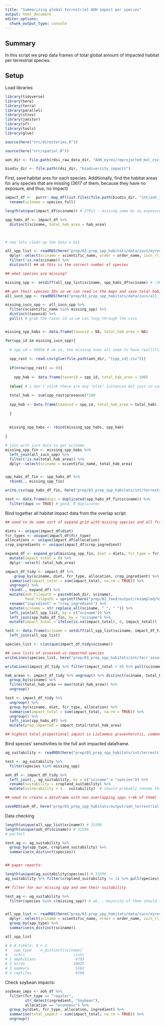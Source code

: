 ```yaml
---
title: "Summarizing global terrestrial AOH impact per species"
output: html_document
editor_options: 
  chunk_output_type: console
---
```


## Summary

In this script we prep data frames of total global amount of impacted habitat per terrestrial species.


## Setup

Load libraries

```r

library(tidyverse)
library(here)
library(terra)
library(parallel)
library(strex)
library(janitor)
library(sf)
library(tools)
library(glue)

source(here("src/directories.R"))

source(here("src/spatial.R"))

aoh_dir <- file.path(rdsi_raw_data_dir, "AOH_eyres/reprojected_mol_csv_fin/")

biodiv_dir <- file.path(rdsi_dir, "biodiversity_impacts")
```


First, save habitat ares for each species. Additionally, find the habitat areas for any species that are missing (3617 of them, because they have no exposure, and thus, no impact)

```r

impact_df <-  purrr::map_df(list.files(file.path(biodiv_dir, "int/aoh_impacts_terrestrial/"), full.names = TRUE), readRDS) %>%
  rename(sciname = species_full)

length(unique(impact_df$sciname)) # 27911 - missing some bc no exposure

spp_habs_df <- impact_df %>%
  distinct(sciname, total_hab_area = hab_area)

  

# now lets clean up the data a bit 

all_spp_list <- readRDS(here("prep/03_prep_spp_habitats/data/iucn/eyres_iucn_spp.rds")) %>%
  dplyr::select(sciname = scientific_name, order = order_name, iucn_rl_cat = category) %>%
  filter(!is.na(sciname)) %>%
  distinct() ## ok this is the correct number of species

## what species are missing? 

missing_spp <- setdiff(all_spp_list$sciname, spp_habs_df$sciname) # ~3685 species missing

## get their species IDs so we can read in the maps and save total habitat area
all_iucn_spp <- readRDS(here("prep/03_prep_spp_habitats/data/iucn/all_iucn_spp.rds"))

missing_iucn_spp <- all_iucn_spp %>%
  filter(scientific_name %in% missing_spp) %>%
  distinct(taxonid) %>%
  pull() # grab the taxon id so we can loop through the csvs


missing_spp_habs <- data.frame(taxonid = NA, total_hab_area = NA)

for(spp_id in missing_iucn_spp){
  
  # spp_id = 58058 # ok so, the missing ones all seem to have realllllly small habitats, and that's why they don't show. We will just save those as having 100km2 of habitat as this is the minumum amount a species could have with our resolution... And assume no habitat area impact.
  
  spp_rast <- read.csv(glue(file.path(aoh_dir, "{spp_id}.csv")))
  
  if(nrow(spp_rast) == 0){
    
    spp_hab <- data.frame(taxonid = spp_id, total_hab_area = 100)
    
  }else{ # i don't think there are any "else" instances but just in case
  
  total_hab <- sum(spp_rast$presence)*100
  
  spp_hab <- data.frame(taxonid = spp_id, total_hab_area = total_hab)
    
  }
  
  
  missing_spp_habs <- rbind(missing_spp_habs, spp_hab)
  
}

# join with iucn data to get sciname
missing_spp_fin <- missing_spp_habs %>%
  left_join(all_iucn_spp) %>%
  filter(!is.na(total_hab_area)) %>%
  dplyr::select(sciname = scientific_name, total_hab_area)


spp_habs_df_fin <- spp_habs_df %>%
  rbind(., missing_spp_fin)

write.csv(spp_habs_df_fin, here("prep/03_prep_spp_habitats/int/terrestrial_habitat_areas.csv"), row.names = FALSE)

test <- data.frame(dups = duplicated(spp_habs_df_fin$sciname)) %>%
  filter(dups == TRUE) # good, 0 duplicates

```

Bind together all habitat impact data from the overlap script

```r

## need to do some sort of expand.grid with missing species and all fcr/diet scenarios

diets <- unique(impact_df$diet)
fcr_types <- unique(impact_df$fcr_type)
allocations <- unique(impact_df$allocation)
crop_ingredients <- unique(impact_df$crop_ingredient)

expand_df <- expand_grid(missing_spp_fin, diet = diets, fcr_type = fcr_types, allocation = allocations, crop_ingredient = crop_ingredients) %>%
  mutate(impact_total = 0) %>%
  dplyr::select(-total_hab_area)

impact_df_tidy <- impact_df %>%
    group_by(sciname, diet, fcr_type, allocation, crop_ingredient) %>%
  summarise(impact_total = sum(impact_total, na.rm = TRUE)) %>%
  ungroup() %>%
  rbind(., expand_df) %>%
  mutate(aoh_filepath = paste0(aoh_dir, sciname), 
         feed_filepath = sprintf(here("prep/02_feed/output/resampled/%s/%s/%s_%s_A.tif"), diet, fcr_type, crop_ingredient, allocation)) %>%
  rename("ingredient" = "crop_ingredient") %>%
  mutate(sciname = str_replace_all(sciname, "_", " ")) %>%
  left_join(all_spp_list, by = c("sciname")) %>%
  left_join(spp_habs_df_fin, by = "sciname") %>%
  mutate(impact_total = ifelse(is.na(impact_total), 0, impact_total))

test <- data.frame(sciname = setdiff(all_spp_list$sciname, impact_df_tidy$sciname)) %>%
  left_join(all_spp_list)

species_list <- c(unique(impact_df_tidy$sciname))

## save lists of assessed vs impacted species 
writeLines(species_list, here("prep/03_prep_spp_habitats/int/terr_assessed_species_list.txt"))

writeLines(impact_df_tidy %>% filter(impact_total > 0) %>% pull(sciname) %>% unique(), here("prep/03_prep_spp_habitats/int/terr_impacted_species_list.txt"))

hab_areas <- impact_df_tidy %>% ungroup() %>% distinct(sciname, total_hab_area) %>%
  group_by(sciname) %>%
  filter(total_hab_area == max(total_hab_area)) %>%
  ungroup()

test <- impact_df_tidy %>%
  ungroup() %>%
  group_by(sciname, diet, fcr_type, allocation) %>%
  summarise(impact_total = sum(impact_total, na.rm = TRUE)) %>%
  ungroup() %>%
  left_join(spp_habs_df) %>% 
  mutate(prop_impacted = impact_total/total_hab_area)

## highest total proportional impact is Liolaemus gravenhorstii, commonly known as Gravenhorst's tree iguana. ~1.1% of its habitat is impacted under plant-dominant, regular, economic. 
```


Bind species' sensitivities to the full aoh impacted dataframe. 

```r
ag_suitability <- readRDS(here("prep/03_prep_spp_habitats/int/terrestrial_spp_habitat_suitability.rds"))

test <- ag_suitability %>%
  filter(species %in% missing_spp) 

aoh_df <- impact_df_tidy %>%
  left_join(., ag_suitability, by = c("sciname" = "species")) %>%
  rename(suitability = cropland_suitability) %>%
  mutate(vulnerability = 1 - suitability)  # should probably rename this as sensitivity... oh well 

## need to create a dataframe with non overlapping spps (~4k of them)

saveRDS(aoh_df, here("prep/03_prep_spp_habitats/output/aoh_terrestrial_impact.rds")) # save as rds to save space

```

Data checking 

```r
length(unique(all_spp_list$sciname)) # 31596
length(unique(aoh_df$sciname)) # 31596
# perfect

test_ag <- ag_suitability %>% 
  group_by(spp_type, cropland_suitability) %>%
  summarise(n_distinct(species))


## paper reports: 

length(unique(ag_suitability$species)) # 31596
ag_suitability %>% filter(cropland_suitability != 1) %>% pull(species) %>% unique() %>% length() # 26413

## filter for our missing spp and see their suitability

test_ag <- ag_suitability %>% 
  filter(species %in% c(missing_spp)) # ok... majority of them should theoretically be impacted... does this just mean there was literally no overlap at all? Yes, or they are not sensitive.


all_spp_list <- readRDS(here("prep/03_prep_spp_habitats/data/iucn/eyres_iucn_spp.rds")) %>%
  dplyr::select(sciname = scientific_name, order = order_name, iucn_rl_cat = category, spp_type) %>%
  group_by(spp_type) %>%
  summarise(n_distinct(sciname))

all_spp_list

# # A tibble: 4 × 2
#   spp_type   `n_distinct(sciname)`
#   <chr>                      <int>
# 1 amphibians                  6793
# 2 birds                      10025
# 3 mammals                     5502
# 4 reptiles                    9280

```

Check soybean impacts:

```r

soybean_imps <- aoh_df %>%
  filter(fcr_type == "regular",
         str_detect(ingredient, "Soybean"),
         allocation == "economic") %>%
  group_by(diet, fcr_type, allocation, ingredient) %>%
  summarise(total_impact = sum(impact_total, na.rm = TRUE)) %>%
  ungroup()

```
